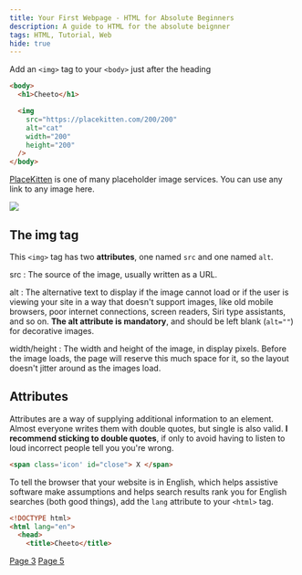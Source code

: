 ```yaml
---
title: Your First Webpage - HTML for Absolute Beginners
description: A guide to HTML for the absolute beignner
tags: HTML, Tutorial, Web
hide: true
---
```


Add an `<img>` tag to your `<body>` just after the heading

```html labeled filename[page.html]
<body>
  <h1>Cheeto</h1>

  <img
    src="https://placekitten.com/200/200"
    alt="cat"
    width="200"
    height="200"
  />
</body>
```

<SideNote>

[PlaceKitten](https://placekitten.com/) is one of many placeholder image services. You can use any link to any image here.

</SideNote>

![](/images/html-for-beginners-04_2021-06-24-17-59-13.png)

## The img tag

This `<img>` tag has two **attributes**, one named `src` and one named `alt`.

src
: The source of the image, usually written as a URL.

alt
: The alternative text to display if the image cannot load or if the user is viewing your site in a way that doesn't support images, like old mobile browsers, poor internet connections, screen readers, Siri type assistants, and so on. **The alt attribute is mandatory**, and should be left blank (`alt=""`) for decorative images.

width/height
: The width and height of the image, in display pixels. Before the image loads, the page will reserve this much space for it, so the layout doesn't jitter around as the images load.

## Attributes

Attributes are a way of supplying additional information to an element. Almost everyone writes them with double quotes, but single is also valid. **I recommend sticking to double quotes**, if only to avoid having to listen to loud incorrect people tell you you're wrong.

```html
<span class='icon' id="close"> X </span>
```

To tell the browser that your website is in English, which helps assistive software make assumptions and helps search results rank you for English searches (both good things), add the `lang` attribute to your `<html>` tag.

```html numbered labeled filename[page.html] {2}
<!DOCTYPE html>
<html lang="en">
  <head>
    <title>Cheeto</title>
```

[Page 3](./html-for-beginners-03)
[Page 5](./html-for-beginners-05)
